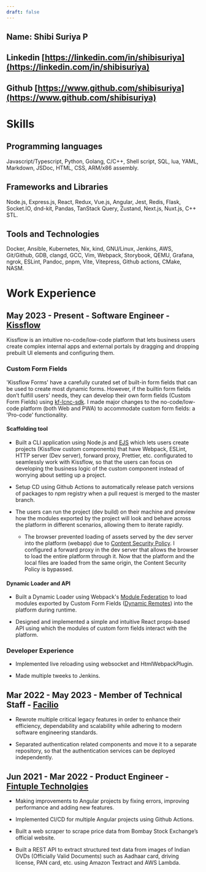 ```yaml
---
draft: false
---
```


## Name: Shibi Suriya P

## Linkedin [https://linkedin.com/in/shibisuriya](https://linkedin.com/in/shibisuriya)

## Github [https://www.github.com/shibisuriya](https://www.github.com/shibisuriya)

# Skills

## Programming languages

Javascript/Typescript, Python, Golang, C/C++, Shell script, SQL, lua, YAML, Markdown,
JSDoc, HTML, CSS, ARM/x86 assembly.

## Frameworks and Libraries

Node.js, Express.js, React, Redux, Vue.js, Angular, Jest, Redis, Flask, Socket.IO,
dnd-kit, Pandas, TanStack Query, Zustand, Next.js, Nuxt.js, C++ STL.

## Tools and Technologies

Docker, Ansible, Kubernetes, Nix, kind, GNU/Linux, Jenkins, AWS, Git/Github, GDB, clangd,
GCC, Vim, Webpack, Storybook, QEMU, Grafana, ngrok, ESLint, Pandoc, pnpm, Vite, Vitepress,
Github actions, CMake, NASM.

# Work Experience

## May 2023 - Present - Software Engineer - [Kissflow](https://kissflow.com/)

Kissflow is an intuitive no-code/low-code platform that lets business users create complex
internal apps and external portals by dragging and dropping prebuilt UI elements and
configuring them.

### Custom Form Fields

'Kissflow Forms' have a carefully curated set of built-in form fields that can be used to
create most dynamic forms. However, if the builtin form fields don’t fulfill users' needs,
they can develop their own form fields (Custom Form Fields) using
[kf-lcnc-sdk](https://github.com/kissflow/lcnc-sdk-js). I made major changes to the
no-code/low-code platform (both Web and PWA) to accommodate custom form fields: a
'Pro-code' functionality.

#### Scaffolding tool

- Built a CLI application using Node.js and [EJS](https://ejs.co) which lets users create projects (Kissflow
  custom components) that have Webpack, ESLint, HTTP server (Dev server), forward proxy,
  Prettier, etc. configurated to seamlessly work with Kissflow, so that the users can
  focus on developing the business logic of the custom component instead of worrying about
  setting up a project.

- Setup CD using Github Actions to automatically release patch versions of packages to npm
  registry when a pull request is merged to the master branch.

- The users can run the project (dev build) on their machine and preview how the modules
  exported by the project will look and behave across the platform in different scenarios,
  allowing them to iterate rapidly.

  - The browser prevented loading of assets served by the dev server into the platform
    (webapp) due to [Content Security Policy](https://developer.mozilla.org/en-US/docs/Web/HTTP/CSP). I configured a forward proxy in the dev
    server that allows the browser to load the entire platform through it. Now that the
    platform and the local files are loaded from the same origin, the Content Security
    Policy is bypassed.

#### Dynamic Loader and API

- Built a Dynamic Loader using Webpack's [Module Federation](https://webpack.js.org/concepts/module-federation) to load modules exported by
  Custom Form Fields ([Dynamic Remotes](https://webpack.js.org/concepts/module-federation/#dynamic-remote-containers)) into the platform during runtime.

- Designed and implemented a simple and intuitive React props-based API using which the
  modules of custom form fields interact with the platform.

### Developer Experience

- Implemented live reloading using websocket and HtmlWebpackPlugin.

- Made multiple tweeks to Jenkins.

## Mar 2022 - May 2023 - Member of Technical Staff - [Facilio](https://facilio.com)

- Rewrote multiple critical legacy features in order to enhance their efficiency,
  dependability and scalability while adhering to modern software engineering standards.

- Separated authentication related components and move it to a separate repository, so
  that the authentication services can be deployed independently.

## Jun 2021 - Mar 2022 - Product Engineer - [Fintuple Technolgies](https://www.fintuple.com)

- Making improvements to Angular projects by fixing errors, improving performance and
  adding new features.

- Implemented CI/CD for multiple Angular projects using Github Actions.

- Built a web scraper to scrape price data from Bombay Stock Exchange’s official website.

- Built a REST API to extract structured text data from images of Indian OVDs (Officially
  Valid Documents) such as Aadhaar card, driving license, PAN card, etc. using Amazon
  Textract and AWS Lambda.
